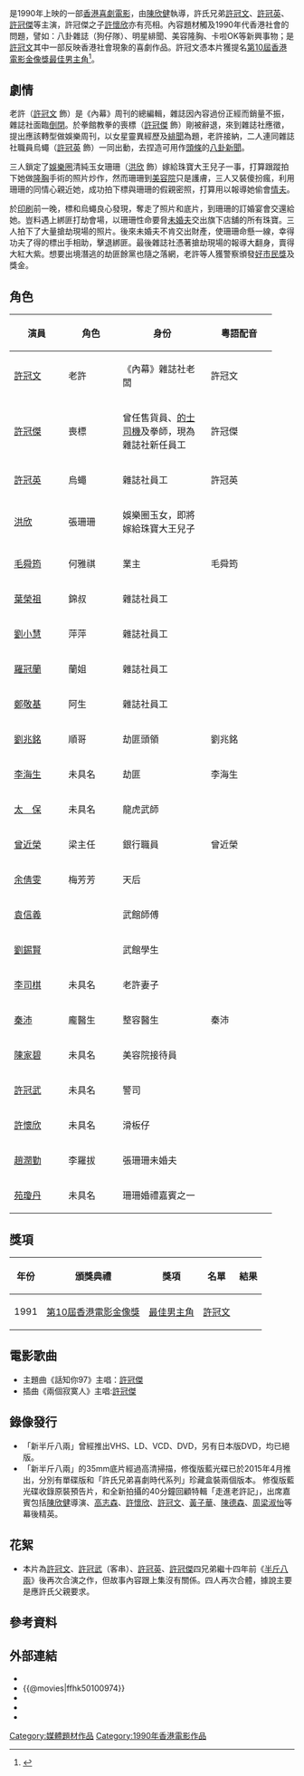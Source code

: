 {{Infobox Film
| name = 新半斤八兩
| original_name = ''{{lang|en|Front Page}}''
| image =
| caption = 新半斤八兩電影海報
| director = [[陳欣健|陳欣健]]
| producer = [[許冠文|許冠文]]
| producer_2 = 黃永強
| writer = [[陳欣健|陳欣健]]、[[許冠文|許冠文]]
| starring = [[許冠文|許冠文]]<br />[[許冠英|許冠英]]<br />[[許冠傑|許冠傑]]<br />[[洪欣|洪欣]]<br />[[劉兆銘|劉兆銘]]<br />[[鄭敬基|鄭敬基]]<br />[[羅冠蘭|羅冠蘭]]<br />[[劉小慧|劉小慧]]
| production_supervisor =
| music = [[周啟生|周啟生]]
| maintheme = 〈話你知97〉／[[許冠傑|許冠傑]]
| cinematography = 林國華、黃永恆
| editing = 馬仲堯、朱晨杰
| production_company = 許氏影業有限公司
| distributor = [[新寶|新寶娛樂有限公司(香港)]]
| released = {{BHKG}}：{{film date|1990|8|24}}{{TWN}}：{{start date|1990|9|27}}<br>{{JPN}}：{{start date|1992|2|6}}<ref>{{cite web|url=https://www.imdb.com/title/tt0100974/releaseinfo?ref_=tt_dt_dt|language=en|title=Sun boon gan bat leung (1990) Release Info|publisher=[[IMDb|IMDb]]|date=|accessdate=2021-06-21|archive-date=2013-08-18|archive-url=https://web.archive.org/web/20130818102245/http://www.imdb.com/title/tt0100974/releaseinfo?ref_=tt_dt_dt|dead-url=no}}</ref>
| runtime = 96 分鐘
| country = {{英屬香港電影}}
| language = 粵語
| budget = 
| preceded_by = 《[[半斤八兩_(電影)|半斤八兩]]》
| gross = 香港：[[HK$|HK$]] 26,348,460.00<ref>{{cite web |url=http://www.boxofficecn.com/hkboxoffice1990 |title=1990 香港票房 |publisher=中國電影票房榜|access-date=2021-06-23 |archive-date=2020-01-05 |archive-url=https://web.archive.org/web/20200105115132/http://www.boxofficecn.com/hkboxoffice1990 |dead-url=yes }}</ref><br>台灣：[[NT$|NT$]] 9,146,535.00<ref>{{cite web |url=http://cinema.nccu.edu.tw/BOX/3A/3A90.HTM |title=1990年台灣票房|work=台灣電影資料庫|accessdate=2021-06-23|archive-url=https://web.archive.org/web/20160304081022/http://cinema.nccu.edu.tw/BOX/3A/3A90.HTM |archive-date=2016-03-04 |dead-url=yes}}</ref>
| amg_id = 1:226648
| imdb_id = tt0100974
}}

{{engname|《新半斤八兩》|''Front Page''}}是1990年上映的一部[[香港電影|香港喜劇電影]]，由[[陳欣健|陳欣健]]執導，許氏兄弟[[許冠文|許冠文]]、[[許冠英|許冠英]]、[[許冠傑|許冠傑]]等主演，許冠傑之子[[許懷欣|許懷欣]]亦有亮相。內容題材觸及1990年代香港社會的問題，譬如：八卦雜誌（狗仔隊）、明星緋聞、美容隆胸、卡啦OK等新興事物；是[[許冠文|許冠文]]其中一部反映香港社會現象的喜劇作品。許冠文憑本片獲提名[[第10屆香港電影金像獎|第10屆香港電影金像獎]][[香港電影金像獎最佳男主角|最佳男主角]]<ref>{{cite web|url=http://www.hkfaa.com/winnerlist10.html |title=第10屆香港電影金像獎提名及得獎名單 |work=香港電影金像獎|access-date=2021-05-13 |archive-url=https://web.archive.org/web/20201106175818/http://www.hkfaa.com/winnerlist10.html |archive-date=2020-11-06 |dead-url=yes}}</ref>。

== 劇情 ==
老許（[[許冠文|許冠文]] 飾）是《內幕》周刊的總編輯，雜誌因內容過份正經而銷量不振，雜誌社面臨[[倒閉|倒閉]]。於拳館教拳的喪標（[[許冠傑|許冠傑]] 飾）剛被辭退，來到雜誌社應徵，提出應該轉型做娛樂周刊，以女星靈異經歷及[[緋聞|緋聞]]為題，老許接納，二人連同雜誌社職員烏蠅（[[許冠英|許冠英]] 飾）一同出動，去捏造可用作[[頭條|頭條]]的[[八卦新聞|八卦新聞]]。

三人鎖定了[[香港娛樂圈|娛樂圈]]清純玉女珊珊（[[洪欣|洪欣]] 飾）嫁給珠寶大王兒子一事，打算跟蹤拍下她做[[隆胸|隆胸]]手術的照片炒作，然而珊珊到[[美容院|美容院]]只是護膚，三人又裝傻扮瘋，利用珊珊的同情心親近她，成功拍下標與珊珊的假親密照，打算用以報導她偷會[[情夫|情夫]]。

於[[印刷|印刷]]前一晚，標和烏蠅良心發現，奪走了照片和底片，到珊珊的訂婚宴會交還給她。豈料遇上綁匪打劫會場，以珊珊性命要脅[[未婚夫|未婚夫]]交出旗下店舖的所有珠寶。三人拍下了大量搶劫現場的照片。後來未婚夫不肯交出財產，使珊珊命懸一線，幸得功夫了得的標出手相助，擊退綁匪。最後雜誌社憑著搶劫現場的報導大翻身，賣得大紅大紫。想要出境潛逃的劫匪餘黨也隨之落網，老許等人獲警察頒發[[好市民獎|好市民獎]]及獎金。

== 角色 ==
{| class="wikitable" width="400"
!width="80"|演員||width="80"|角色||width="140"|身份||width="100"|粵語配音
|-
|[[許冠文|許冠文]]||老許||《內幕》雜誌社老闆||許冠文
|-
|[[許冠傑|許冠傑]]||喪標||曾任售貨員、[[的士司機|的士司機]]及拳師，現為雜誌社新任員工||許冠傑
|-
|[[許冠英|許冠英]]||烏蠅||雜誌社員工||許冠英
|-
|[[洪欣|洪欣]]||張珊珊||娛樂圈玉女，即將嫁給珠寶大王兒子||
|-
|[[毛舜筠|毛舜筠]]||何雅祺||業主||毛舜筠
|-
|[[葉榮祖|葉榮祖]]||錦叔||雜誌社員工||
|-
|[[劉小慧|劉小慧]]||萍萍||雜誌社員工||
|-
|[[羅冠蘭|羅冠蘭]]||蘭姐||雜誌社員工||
|-
|[[鄭敬基|鄭敬基]]||阿生||雜誌社員工||
|-
|[[劉兆銘|劉兆銘]]||順哥||劫匪頭領||劉兆銘
|-
|[[李海生|李海生]]||未具名||劫匪||李海生
|-
|[[張嘉年|太　保]]||未具名||龍虎武師||
|-
|[[曾近榮|曾近榮]]||梁主任||銀行職員||曾近榮
|-
|[[余倩雯|余倩雯]]||梅芳芳||天后||
|-
|[[袁信義|袁信義]]||||武館師傅||
|-
|[[劉錫賢|劉錫賢]]||||武館學生||
|-
|[[李司棋|李司棋]]||未具名||老許妻子||
|-
|[[秦沛|秦沛]]||龐醫生||整容醫生||秦沛
|-
|[[陳家碧|陳家碧]]||未具名||美容院接待員||
|-
|[[許冠武|許冠武]]||未具名||警司||
|-
|[[許懷欣|許懷欣]]||未具名||滑板仔||
|-
|[[趙潤勤|趙潤勤]]||李羅拔||張珊珊未婚夫||
|-
|[[苑瓊丹|苑瓊丹]]||未具名||珊珊婚禮嘉賓之一||
|}

==獎項==
{|class="wikitable"
!年份!!頒獎典禮!!獎項!!名單!!結果
|-
|1991
|[[第10屆香港電影金像獎|第10屆香港電影金像獎]]||[[香港電影金像獎最佳男主角|最佳男主角]]||[[許冠文|許冠文]]||{{nom}}
|}

==電影歌曲==
*主題曲《話知你97》主唱：[[許冠傑|許冠傑]]
*插曲《兩個寂寞人》主唱:[[許冠傑|許冠傑]]

==錄像發行==
*「新半斤八兩」曾經推出VHS、LD、VCD、DVD，另有日本版DVD，均已絕版。
*「新半斤八兩」的35mm底片經過高清掃描，修復版藍光碟已於2015年4月推出，分別有單碟版和「許氏兄弟喜劇時代系列」珍藏盒裝兩個版本。 修復版藍光碟收錄原裝預告片，和全新拍攝的40分鐘回顧特輯「走進老許記」，出席嘉賓包括[[陳欣健|陳欣健]]導演、[[高志森|高志森]]、[[許懷欣|許懷欣]]、[[許冠文|許冠文]]、[[黃子華|黃子華]]、[[陳德森|陳德森]]、[[周梁淑怡|周梁淑怡]]等幕後精英。

==花絮==
*本片為[[許冠文|許冠文]]、[[許冠武|許冠武]]（客串）、[[許冠英|許冠英]]、[[許冠傑|許冠傑]]四兄弟繼十四年前《[[半斤八兩_(電影)|半斤八兩]]》後再次合演之作，但故事內容跟上集沒有關係。四人再次合體，據說主要是應許氏父親要求。

== 參考資料 ==
{{reflist}}

== 外部連結 ==
*{{hkmdb title|7325}}
*{{@movies|ffhk50100974}}
*{{douban}}
*{{Mtime|23808}}
*{{imdb title|tt0100974}}

{{許冠文}}
{{許冠傑}}
[[Category:媒體題材作品|Category:媒體題材作品]]
[[Category:1990年香港電影作品|Category:1990年香港電影作品]]